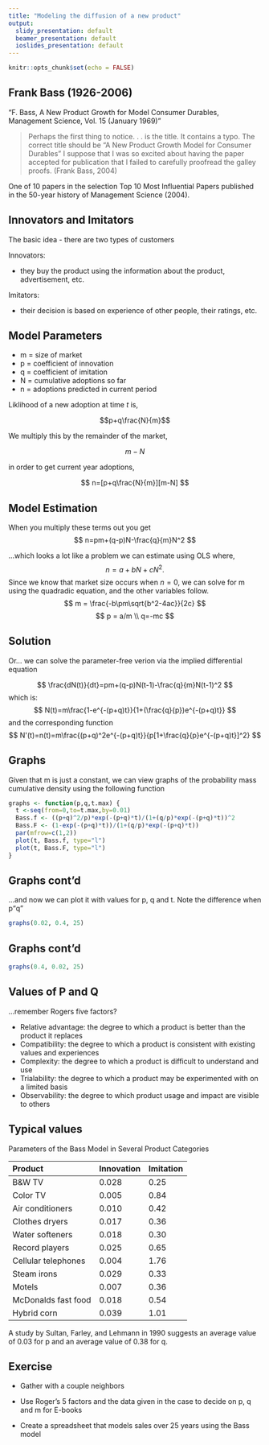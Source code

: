 ```yaml
---
title: "Modeling the diffusion of a new product"
output:
  slidy_presentation: default
  beamer_presentation: default
  ioslides_presentation: default
---
```


```r
knitr::opts_chunk$set(echo = FALSE)
```

## Frank Bass (1926-2006)

"F. Bass, A New Product Growth for Model Consumer Durables,
Management Science, Vol. 15 (January 1969)"

> Perhaps the first thing to notice. . . is the title. It contains a typo. The correct title should be "A New Product Growth Model for Consumer Durables" I suppose that I was so excited about having the paper accepted for
publication that I failed to carefully proofread the galley proofs. (Frank Bass, 2004)

One of 10 papers in the selection Top 10 Most Influential Papers published in the 50-year history of Management Science (2004).

## Innovators and Imitators
The basic idea - there are two types of customers

Innovators:

- they buy the product using the information about the product, advertisement, etc.

Imitators:

- their decision is based on experience of other people, their ratings, etc.

## Model Parameters

- m = size of market
- p = coefficient of innovation
- q = coefficient of imitation
- N = cumulative adoptions so far
- n = adoptions predicted in current period

Liklihood of a new adoption at time $t$ is, 

$$p+q\frac{N}{m}$$

We multiply this by the remainder of the market,

$$m-N$$

in order to get current year adoptions,

$$
n=[p+q\frac{N}{m}][m-N]
$$

## Model Estimation

When you multiply these terms out you get
$$
n=pm+(q-p)N-\frac{q}{m}N^2
$$

...which looks a lot like a problem we can estimate using OLS where,
$$
n=a+bN+cN^2.
$$
Since we know that market size occurs when $n=0$, we can solve for m using the quadradic equation, and the other variables follow.
$$
m = \frac{-b\pm\sqrt{b^2-4ac}}{2c}
$$
$$
p = a/m \\
q=-mc
$$

## Solution
Or... we can solve the parameter-free verion via the implied differential equation 

$$
\frac{dN(t)}{dt}=pm+(q-p)N(t-1)-\frac{q}{m}N(t-1)^2
$$
which is:
$$
N(t)=m\frac{1-e^{-(p+q)t}}{1+(\frac{q}{p})e^{-(p+q)t}}
$$
and the corresponding function
$$
N'(t)=n(t)=m\frac{(p+q)^2e^{-(p+q)t}}{p[1+\frac{q}{p}e^{-(p+q)t}]^2}
$$


## Graphs

Given that m is just a constant, we can view graphs of the probability mass cumulative density using the following function

```r
graphs <- function(p,q,t.max) {
  t <-seq(from=0,to=t.max,by=0.01) 
  Bass.f <- ((p+q)^2/p)*exp(-(p+q)*t)/(1+(q/p)*exp(-(p+q)*t))^2
  Bass.F <- (1-exp(-(p+q)*t))/(1+(q/p)*exp(-(p+q)*t))
  par(mfrow=c(1,2))
  plot(t, Bass.f, type="l")
  plot(t, Bass.F, type="l")
}
```

## Graphs cont'd

...and now we can plot it with values for p, q and t. Note the difference when p<q and p>q

```r
graphs(0.02, 0.4, 25)
```

## Graphs cont'd

```r
graphs(0.4, 0.02, 25)
```

## Values of P and Q

...remember Rogers five factors?

- Relative advantage: the degree to which a product is better than the product it replaces 
- Compatibility: the degree to which a product is consistent with existing values and experiences 
- Complexity: the degree to which a product is difficult to understand and use
- Trialability: the degree to which a product may be experimented with on a limited basis 
- Observability: the degree to which product usage and impact are visible to others

## Typical values

Parameters  of the Bass Model in Several Product Categories

| Product | Innovation | Imitation |
|:----------|:----------|:----------|
| B&W TV | 0.028 | 0.25 |
|Color TV | 0.005 | 0.84 |
|Air conditioners | 0.010 | 0.42 |
| Clothes dryers| 0.017 | 0.36 |
| Water softeners | 0.018 | 0.30 | 
| Record players | 0.025 | 0.65 | 
| Cellular telephones | 0.004 | 1.76 |
| Steam irons | 0.029 | 0.33 |
| Motels | 0.007 | 0.36 |
| McDonalds fast food | 0.018 | 0.54 |
| Hybrid corn | 0.039 | 1.01 |

A study by Sultan, Farley, and Lehmann in 1990 suggests an average value of 0.03 for 
p and an average  value of 0.38 for q.

## Exercise

- Gather with a couple neighbors

- Use Roger’s 5 factors and the data given in the case to decide on p, q and m for E-books

- Create a spreadsheet that models sales over 25 years using the Bass model


